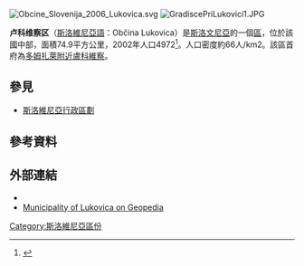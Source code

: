 [[File:Obcine_Slovenija_2006_Lukovica.svg|thumb]]
[[File:GradiscePriLukovici1.JPG|thumb]]

'''卢科维察区'''（[[斯洛維尼亞語|斯洛維尼亞語]]：Občina Lukovica）是[[斯洛文尼亞|斯洛文尼亞]]的一個[[斯洛維尼亞行政區劃|區]]，位於該國中部，面積74.9平方公里，2002年人口4972<ref>{{Cite web |url=http://www.stat.si/popis2002/en/ |title=Statistical Office of the Republic of Slovenia, census of 2002 |accessdate=2017-02-19 |archive-date=2016-12-18 |archive-url=https://web.archive.org/web/20161218144633/http://www.stat.si/popis2002/en/ |dead-url=no }}</ref>。人口密度約66人/km2。該區首府為[[多姆扎萊附近盧科維察|多姆扎萊附近盧科維察]]。

==參見==
*[[斯洛維尼亞行政區劃|斯洛維尼亞行政區劃]]

==參考資料==
{{Reflist}}

==外部連結==
*{{commonscat-inline|Lukovica municipality|Municipality of Lukovica}}
*[http://www.geopedia.si/Geopedia_en.html#L408_F68_T13_b4_x482825_y114570_s12 Municipality of Lukovica on Geopedia]{{Wayback|url=http://www.geopedia.si/Geopedia_en.html#L408_F68_T13_b4_x482825_y114570_s12 |date=20120620155109 }}

{{Slovenia-geo-stub}}
[[Category:斯洛維尼亞區份|Category:斯洛維尼亞區份]]